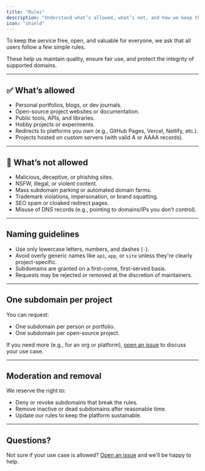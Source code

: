 ```yaml
---
title: "Rules"
description: "Understand what’s allowed, what’s not, and how we keep this service safe and useful for everyone."
icon: "shield"
---
```


To keep the service free, open, and valuable for everyone, we ask that all users follow a few simple rules.

These help us maintain quality, ensure fair use, and protect the integrity of supported domains.

---

## ✅ What’s allowed

- Personal portfolios, blogs, or dev journals.
- Open-source project websites or documentation.
- Public tools, APIs, and libraries.
- Hobby projects or experiments.
- Redirects to platforms you own (e.g., GitHub Pages, Vercel, Netlify, etc.).
- Projects hosted on custom servers (with valid A or AAAA records).

---

## 🚫 What’s not allowed

- Malicious, deceptive, or phishing sites.
- NSFW, illegal, or violent content.
- Mass subdomain parking or automated domain farms.
- Trademark violations, impersonation, or brand squatting.
- SEO spam or cloaked redirect pages.
- Misuse of DNS records (e.g., pointing to domains/IPs you don’t control).

---

## Naming guidelines

- Use only lowercase letters, numbers, and dashes (`-`).
- Avoid overly generic names like `api`, `app`, or `site` unless they're clearly project-specific.
- Subdomains are granted on a first-come, first-served basis.
- Requests may be rejected or removed at the discretion of maintainers.

---

## One subdomain per project

You can request:

- One subdomain per person or portfolio.
- One subdomain per open-source project.

If you need more (e.g., for an org or platform), [open an issue](https://github.com/domainsproject/register/issues) to discuss your use case.

---

## Moderation and removal

We reserve the right to:

- Deny or revoke subdomains that break the rules.
- Remove inactive or dead subdomains after reasonable time.
- Update our rules to keep the platform sustainable.

---

## Questions?

Not sure if your use case is allowed? [Open an issue](https://github.com/domainsproject/register/issues) and we’ll be happy to help.
